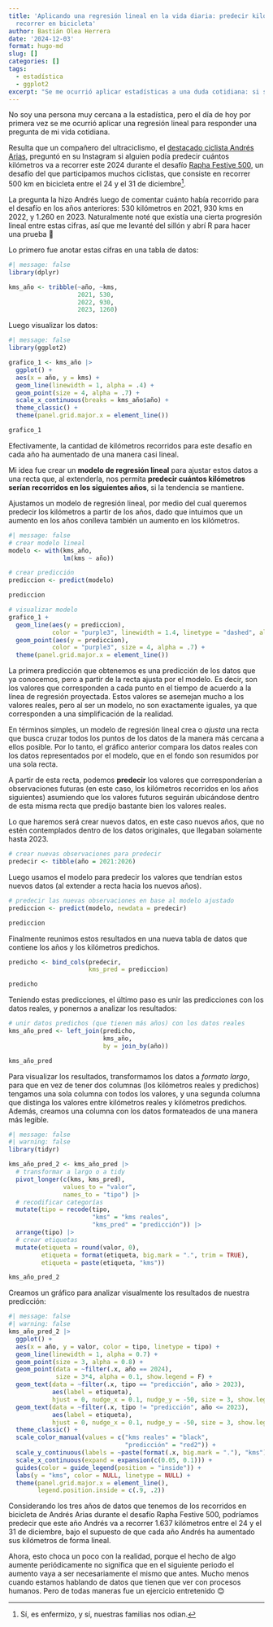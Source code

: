 ```yaml
---
title: 'Aplicando una regresión lineal en la vida diaria: predecir kilómetros por
  recorrer en bicicleta'
author: Bastián Olea Herrera
date: '2024-12-03'
format: hugo-md
slug: []
categories: []
tags:
  - estadística
  - ggplot2
excerpt: "Se me ocurrió aplicar estadísticas a una duda cotidiana: si se tiene un historial de kilómetros recorridos, ¿cómo podemos predecir los kilómetros que se recorrerán en el futuro? En este post aplicamos una regresión lineal en R para averiguarlo."
---
```


No soy una persona muy cercana a la estadística, pero el día de hoy por primera vez se me ocurrió aplicar una regresión lineal para responder una pregunta de mi vida cotidiana.

Resulta que un compañero del ultraciclismo, el [destacado ciclista Andrés Arias](https://www.instagram.com/aenederrese/), preguntó en su Instagram si alguien podía predecir cuántos kilómetros va a recorrer este 2024 durante el desafío [Rapha Festive 500](https://content.rapha.cc/us/en/story/festive500), un desafío del que participamos muchos ciclistas, que consiste en recorrer 500 km en bicicleta entre el 24 y el 31 de diciembre[^1].

[^1]: Sí, es enfermizo, y sí, nuestras familias nos odian.

La pregunta la hizo Andrés luego de comentar cuánto había recorrido para el desafío en los años anteriores: 530 kilómetros en 2021, 930 kms en 2022, y 1.260 en 2023. Naturalmente noté que existía una cierta progresión lineal entre estas cifras, así que me levanté del sillón y abrí R para hacer una prueba 🤔

Lo primero fue anotar estas cifras en una tabla de datos:

```r
#| message: false
library(dplyr)

kms_año <- tribble(~año, ~kms,
                   2021, 530,
                   2022, 930,
                   2023, 1260)
```

Luego visualizar los datos:

```r
#| message: false
library(ggplot2)

grafico_1 <- kms_año |> 
  ggplot() + 
  aes(x = año, y = kms) +
  geom_line(linewidth = 1, alpha = .4) +
  geom_point(size = 4, alpha = .7) +
  scale_x_continuous(breaks = kms_año$año) +
  theme_classic() +
  theme(panel.grid.major.x = element_line())

grafico_1
```
Efectivamente, la cantidad de kilómetros recorridos para este desafío en cada año ha aumentado de una manera casi lineal. 

Mi idea fue crear un **modelo de regresión lineal** para ajustar estos datos a una recta que, al extenderla, nos permita **predecir cuántos kilómetros serían recorridos en los siguientes años**, si la tendencia se mantiene.

Ajustamos un modelo de regresión lineal, por medio del cual queremos predecir los kilómetros a partir de los años, dado que intuimos que un aumento en los años conlleva también un aumento en los kilómetros.

```r
#| message: false
# crear modelo lineal
modelo <- with(kms_año,
               lm(kms ~ año))

# crear predicción
prediccion <- predict(modelo)

prediccion

# visualizar modelo
grafico_1 +
  geom_line(aes(y = prediccion), 
            color = "purple3", linewidth = 1.4, linetype = "dashed", alpha = .4) +
  geom_point(aes(y = prediccion), 
            color = "purple3", size = 4, alpha = .7) +
  theme(panel.grid.major.x = element_line())
```

La primera predicción que obtenemos es una predicción de los datos que ya conocemos, pero a partir de la recta ajusta por el modelo. Es decir, son los valores que corresponden a cada punto en el tiempo de acuerdo a la línea de regresión proyectada. Estos valores se asemejan mucho a los valores reales, pero al ser un modelo, no son exactamente iguales, ya que corresponden a una simplificación de la realidad.

En términos simples, un modelo de regresión lineal crea o _ajusta_ una recta que busca cruzar todos los puntos de los datos de la manera más cercana a ellos posible. Por lo tanto, el gráfico anterior compara los datos reales con los datos representados por el modelo, que en el fondo son resumidos por una sola recta.

A partir de esta recta, podemos **predecir** los valores que corresponderían a observaciones futuras (en este caso, los kilómetros recorridos en los años siguientes) asumiendo que los valores futuros seguirán ubicándose dentro de esta misma recta que predijo bastante bien los valores reales.

Lo que haremos será crear nuevos datos, en este caso nuevos años, que no estén contemplados dentro de los datos originales, que llegaban solamente hasta 2023.

```r
# crear nuevas observaciones para predecir
predecir <- tibble(año = 2021:2026)
```

Luego usamos el modelo para predecir los valores que tendrían estos nuevos datos (al extender a recta hacia los nuevos años).

```r
# predecir las nuevas observaciones en base al modelo ajustado
prediccion <- predict(modelo, newdata = predecir)

prediccion
```

Finalmente reunimos estos resultados en una nueva tabla de datos que contiene los años y los kilómetros predichos.

```r
predicho <- bind_cols(predecir, 
                      kms_pred = prediccion)

predicho
```

Teniendo estas predicciones, el último paso es unir las predicciones con los datos reales, y ponernos a analizar los resultados:

```r
# unir datos predichos (que tienen más años) con los datos reales
kms_año_pred <- left_join(predicho,
                          kms_año, 
                          by = join_by(año))

kms_año_pred
```

Para visualizar los resultados, transformamos los datos a _formato largo_, para que en vez de tener dos columnas (los kilómetros reales y predichos) tengamos una sola columna con todos los valores, y una segunda columna que distinga los valores entre kilómetros reales y kilómetros predichos. Además, creamos una columna con los datos formateados de una manera más legible.

```r
#| message: false
#| warning: false
library(tidyr)

kms_año_pred_2 <- kms_año_pred |> 
  # transformar a largo o a tidy
  pivot_longer(c(kms, kms_pred),
               values_to = "valor",
               names_to = "tipo") |> 
  # recodificar categorías
  mutate(tipo = recode(tipo, 
                       "kms" = "kms reales",
                       "kms_pred" = "predicción")) |> 
  arrange(tipo) |> 
  # crear etiquetas
  mutate(etiqueta = round(valor, 0),
         etiqueta = format(etiqueta, big.mark = ".", trim = TRUE),
         etiqueta = paste(etiqueta, "kms"))

kms_año_pred_2
```

Creamos un gráfico para analizar visualmente los resultados de nuestra predicción:

```r
#| message: false
#| warning: false
kms_año_pred_2 |> 
  ggplot() +
  aes(x = año, y = valor, color = tipo, linetype = tipo) +
  geom_line(linewidth = 1, alpha = 0.7) +
  geom_point(size = 3, alpha = 0.8) +
  geom_point(data = ~filter(.x, año == 2024),
             size = 3*4, alpha = 0.1, show.legend = F) +
  geom_text(data = ~filter(.x, tipo == "predicción", año > 2023),
            aes(label = etiqueta), 
            hjust = 0, nudge_x = 0.1, nudge_y = -50, size = 3, show.legend = F) +
  geom_text(data = ~filter(.x, tipo != "predicción", año <= 2023),
            aes(label = etiqueta), 
            hjust = 0, nudge_x = 0.1, nudge_y = -50, size = 3, show.legend = F) +
  theme_classic() +
  scale_color_manual(values = c("kms reales" = "black", 
                                "predicción" = "red2")) +
  scale_y_continuous(labels = ~paste(format(.x, big.mark = "."), "kms")) +
  scale_x_continuous(expand = expansion(c(0.05, 0.1))) +
  guides(color = guide_legend(position = "inside")) +
  labs(y = "kms", color = NULL, linetype = NULL) +
  theme(panel.grid.major.x = element_line(),
        legend.position.inside = c(.9, .2))
```
Considerando los tres años de datos que tenemos de los recorridos en bicicleta de Andrés Arias durante el desafío Rapha Festive 500, podríamos predecir que este año Andrés va a recorrer 1.637 kilómetros entre el 24 y el 31 de diciembre, bajo el supuesto de que cada año Andrés ha aumentado sus kilómetros de forma lineal.

Ahora, esto choca un poco con la realidad, porque el hecho de algo aumente periódicamente no significa que en el siguiente periodo el aumento vaya a ser necesariamente el mismo que antes. Mucho menos cuando estamos hablando de datos que tienen que ver con procesos humanos. Pero de todas maneras fue un ejercicio entretenido 😊

